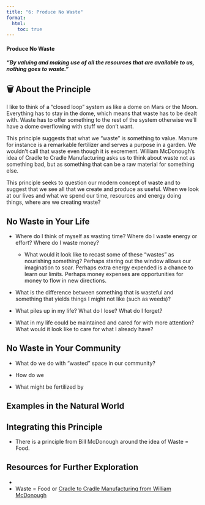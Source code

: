 ```yaml
---
title: "6: Produce No Waste"
format:
  html:
    toc: true
---
```


#### Produce No Waste

#### *"By valuing and making use of all the resources that are available to us, nothing goes to waste."*

## 🗑️ About the Principle

I like to think of a “closed loop” system as like a dome on Mars or the Moon. Everything has to stay in the dome, which means that waste has to be dealt with. Waste has to offer something to the rest of the system otherwise we’ll have a dome overflowing with stuff we don’t want.

This principle suggests that what we “waste” is something to value. Manure for instance is a remarkable fertilizer and serves a purpose in a garden. We wouldn’t call that waste even though it is excrement. William McDonough's idea of Cradle to Cradle Manufacturing asks us to think about waste not as something bad, but as something that can be a raw material for something else.

This principle seeks to question our modern concept of waste and to suggest that we see all that we create and produce as useful. When we look at our lives and what we spend our time, resources and energy doing things, where are we creating waste?

## No Waste in Your Life

-   Where do I think of myself as wasting time? Where do I waste energy or effort? Where do I waste money?

    -   What would it look like to recast some of these "wastes" as nourishing something? Perhaps staring out the window allows our imagination to soar. Perhaps extra energy expended is a chance to learn our limits. Perhaps money expenses are opportunities for money to flow in new directions.

-   What is the difference between something that is wasteful and something that yields things I might not like (such as weeds)?

-   What piles up in my life? What do I lose? What do I forget?

-   What in my life could be maintained and cared for with more attention? What would it look like to care for what I already have?

## No Waste in Your Community

-   What do we do with "wasted" space in our community?

-   How do we

-   What might be fertilized by

## Examples in the Natural World 

## Integrating this Principle

-   There is a principle from Bill McDonough around the idea of Waste = Food.

## Resources for Further Exploration

-   

-   Waste = Food or [Cradle to Cradle Manufacturing from William McDonough](https://mcdonough.com/cradle-to-cradle/)
